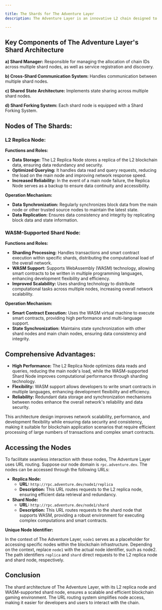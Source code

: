 ```yaml
---

title: The Shards for The Adventure Layer
description: The Adventure Layer is an innovative L2 chain designed to meet the demanding requirements of blockchain gaming. One of its key features is its sharding architecture, which enhances scalability and efficiency. Here, we introduce the shards for The Adventure Layer, detailing their components and access methods.

---
```


## Key Components of The Adventure Layer's Shard Architecture

**a) Shard Manager:** Responsible for managing the allocation of chain IDs across multiple shard nodes, as well as service registration and discovery.

**b) Cross-Shard Communication System:** Handles communication between multiple shard nodes.

**c) Shared State Architecture:** Implements state sharing across multiple shard nodes.

**d) Shard Forking System:** Each shard node is equipped with a Shard Forking System.

## Nodes of The Shards:

### L2 Replica Node:

**Functions and Roles:**

- **Data Storage:** The L2 Replica Node stores a replica of the L2 blockchain data, ensuring data redundancy and security.
- **Optimized Querying:** It handles data read and query requests, reducing the load on the main node and improving network response speed.
- **Increased Reliability:** In the event of a main node failure, the Replica Node serves as a backup to ensure data continuity and accessibility.

**Operation Mechanism:**

- **Data Synchronization:** Regularly synchronizes block data from the main node or other trusted source nodes to maintain the latest state.
- **Data Replication:** Ensures data consistency and integrity by replicating block data and state information.

### WASM-Supported Shard Node:

**Functions and Roles:**

- **Sharding Processing:** Handles transactions and smart contract execution within specific shards, distributing the computational load of the overall network.
- **WASM Support:** Supports WebAssembly (WASM) technology, allowing smart contracts to be written in multiple programming languages, enhancing development flexibility and efficiency.
- **Improved Scalability:** Uses sharding technology to distribute computational tasks across multiple nodes, increasing overall network scalability.

**Operation Mechanism:**

- **Smart Contract Execution:** Uses the WASM virtual machine to execute smart contracts, providing high performance and multi-language support.
- **State Synchronization:** Maintains state synchronization with other shard nodes and main chain nodes, ensuring data consistency and integrity.

## Comprehensive Advantages:

- **High Performance:** The L2 Replica Node optimizes data reads and queries, reducing the main node's load, while the WASM-supported Shard Node improves computational performance through sharding technology.
- **Flexibility:** WASM support allows developers to write smart contracts in multiple languages, enhancing development flexibility and efficiency.
- **Reliability:** Redundant data storage and synchronization mechanisms between nodes enhance the overall network's reliability and data security.

This architecture design improves network scalability, performance, and development flexibility while ensuring data security and consistency, making it suitable for blockchain application scenarios that require efficient processing of large numbers of transactions and complex smart contracts.

## Accessing the Nodes

To facilitate seamless interaction with these nodes, The Adventure Layer uses URL routing. Suppose our node domain is `rpc.adventure.dev`. The nodes can be accessed through the following URLs:

- **Replica Node:**
  - **URL:** `http://rpc.adventure.dev/node1/replica`
  - **Description:** This URL routes requests to the L2 replica node, ensuring efficient data retrieval and redundancy.
- **Shard Node:**
  - **URL:** `http://rpc.adventure.dev/node1/shard`
  - **Description:** This URL routes requests to the shard node that supports WASM, providing a robust environment for executing complex computations and smart contracts.

**Unique Node Identifier:**

In the context of The Adventure Layer, `node1` serves as a placeholder for accessing specific nodes within the blockchain infrastructure. Depending on the context, replace `node1` with the actual node identifier, such as node2. The path identifiers `replica` and `shard` direct requests to the L2 replica node and shard node, respectively.

## Conclusion

The shard architecture of The Adventure Layer, with its L2 replica node and WASM-supported shard node, ensures a scalable and efficient blockchain gaming environment. The URL routing system simplifies node access, making it easier for developers and users to interact with the chain.
